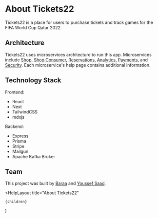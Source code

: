 
# About Tickets22

Tickets22 is a place for users to purchase tickets and track games for the FIFA World Cup Qatar 2022.

## Architecture

Tickets22 uses microservices architecture to run this app. Microservices include [Shop](/help/microservices/shop),
[Shop Consumer](/help/microservices/shop-consumer), [Reservations](/help/microservices/reservations), [Analytics](/help/microservices/analytics),
[Payments](/help/microservices/payments), and [Security](/help/microservices/security). Each microservice's help page contains additional
information.

## Technology Stack

Frontend:

- React
- Next
- TailwindCSS
- mdxjs

Backend:

- Express
- Prisma
- Stripe
- Mailgun
- Apache Kafka Broker

## Team
This project was built by [Baraa](https://baraa.app) and [Youssef Saad](https://github.com/YoussefSaadGIU).

  <HelpLayout
    title="About Tickets22"
  >
    {children}
  </HelpLayout>
)